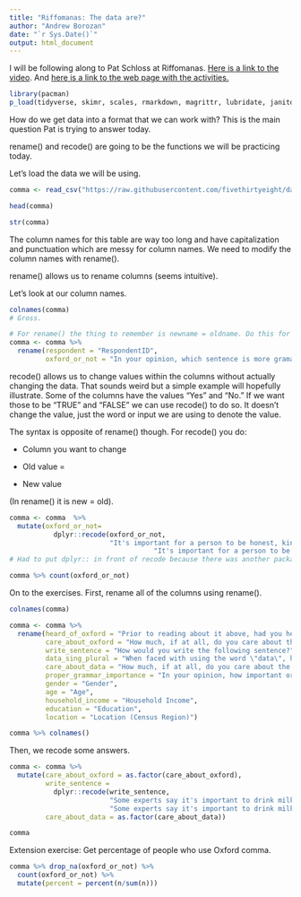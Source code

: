 ```yaml
---
title: "Riffomanas: The data are?"
author: "Andrew Borozan"
date: "`r Sys.Date()`"
output: html_document
---
```


I will be following along to Pat Schloss at Riffomanas. [Here is a link to the video](https://www.youtube.com/watch?v=-C8cBbw7tq0&ab_channel=RiffomonasProject). And [here is a link to the web page with the activities.](https://riffomonas.org/code_club/2020-04-02-the-data-are)

```r
library(pacman)
p_load(tidyverse, skimr, scales, rmarkdown, magrittr, lubridate, janitor, ggrepel, ggthemes, showtext, knitr, reactable, palmerpenguins, car, broom, ggpubr, readxl, stringr, viridis, gghighlight)
```

How do we get data into a format that we can work with? This is the main question Pat is trying to answer today.

rename() and recode() are going to be the functions we will be practicing today.

Let's load the data we will be using.

```r
comma <- read_csv("https://raw.githubusercontent.com/fivethirtyeight/data/master/comma-survey/comma-survey.csv")

head(comma)

str(comma)
```

The column names for this table are way too long and have capitalization and punctuation which are messy for column names. We need to modify the column names with rename().

rename() allows us to rename columns (seems intuitive).

Let's look at our column names.

```r

colnames(comma)
# Gross. 

# For rename() the thing to remember is newname = oldname. Do this for each column you want to change.
comma <- comma %>% 
  rename(respondent = "RespondentID",
         oxford_or_not = "In your opinion, which sentence is more gramatically correct?")
```

recode() allows us to change values within the columns without actually changing the data. That sounds weird but a simple example will hopefully illustrate. Some of the columns have the values "Yes" and "No." If we want those to be "TRUE" and "FALSE" we can use recode() to do so. It doesn't change the value, just the word or input we are using to denote the value.

The syntax is opposite of rename() though. For recode() you do:

-   Column you want to change

-   Old value =

-   New value

(In rename() it is new = old).

```r

comma <- comma  %>% 
  mutate(oxford_or_not= 
           dplyr::recode(oxford_or_not, 
                         "It's important for a person to be honest, kind and loyal."="non_oxford",
					             	"It's important for a person to be honest, kind, and loyal."="oxford"))
# Had to put dplyr:: in front of recode because there was another package that has recode and it was using that one. 

comma %>% count(oxford_or_not)
```

On to the exercises. First, rename all of the columns using rename().

```r
colnames(comma)

comma <- comma %>% 
  rename(heard_of_oxford = "Prior to reading about it above, had you heard of the serial (or Oxford) comma?",
         care_about_oxford = "How much, if at all, do you care about the use (or lack thereof) of the serial (or Oxford) comma in grammar?",
         write_sentence = "How would you write the following sentence?",
         data_sing_plural = "When faced with using the word \"data\", have you ever spent time considering if the word was a singular or plural noun?",
         care_about_data = "How much, if at all, do you care about the debate over the use of the word \"data\" as a singluar or plural noun?",
         proper_grammar_importance = "In your opinion, how important or unimportant is proper use of grammar?",
         gender = "Gender",
         age = "Age",
         household_income = "Household Income",
         education = "Education",
         location = "Location (Census Region)")

comma %>% colnames()
```

Then, we recode some answers.

```r

comma <- comma %>% 
  mutate(care_about_oxford = as.factor(care_about_oxford), 
         write_sentence = 
           dplyr::recode(write_sentence, 
                         "Some experts say it's important to drink milk, but the data are inconclusive." = "data are",
                         "Some experts say it's important to drink milk, but the data is inconclusive." = "data is"),
         care_about_data = as.factor(care_about_data))

comma


```

Extension exercise: Get percentage of people who use Oxford comma.

```r

comma %>% drop_na(oxford_or_not) %>% 
  count(oxford_or_not) %>% 
  mutate(percent = percent(n/sum(n)))
```
